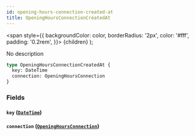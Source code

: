 ```yaml
---
id: opening-hours-connection-created-at
title: OpeningHoursConnectionCreatedAt
---
```


<span
style={{
      backgroundColor: color,
      borderRadius: '2px',
      color: '#fff',
      padding: '0.2rem',
    }}>
{children}
</span>
);

No description

```graphql
type OpeningHoursConnectionCreatedAt {
  key: DateTime
  connection: OpeningHoursConnection
}
```

### Fields

#### `key` ([`DateTime`](/v1/scalars/date-time))

#### `connection` ([`OpeningHoursConnection`](/v1/objects/opening-hours-connection))

